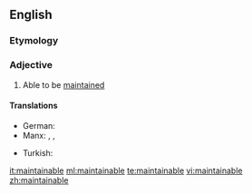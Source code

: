 ==English==

===Etymology===
{{suffix|maintain|able}}

===Adjective===
{{en-adj}}

# {{context|chiefly|in combination}} Able to be [[maintain]]ed

====Translations====
{{trans-top}}
* German: {{t-|de|wartbar}}
* Manx: {{t-|gv|so-pholldey}}, {{t-|gv|so-hassoo}}, {{t-|gv|so-veaghee}}
{{trans-mid}}
* Turkish: {{t-|tr|bakılabilir}}
{{trans-bottom}}

[[it:maintainable]]
[[ml:maintainable]]
[[te:maintainable]]
[[vi:maintainable]]
[[zh:maintainable]]